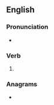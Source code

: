 {{also|Dows}}
==English==

===Pronunciation===
* {{IPA|/daʊz/|lang=en}}

===Verb===
{{head|en|verb form}}

# {{en-third-person singular of|dow}}

===Anagrams===
* {{anagrams|en|a=dosw|swod}}